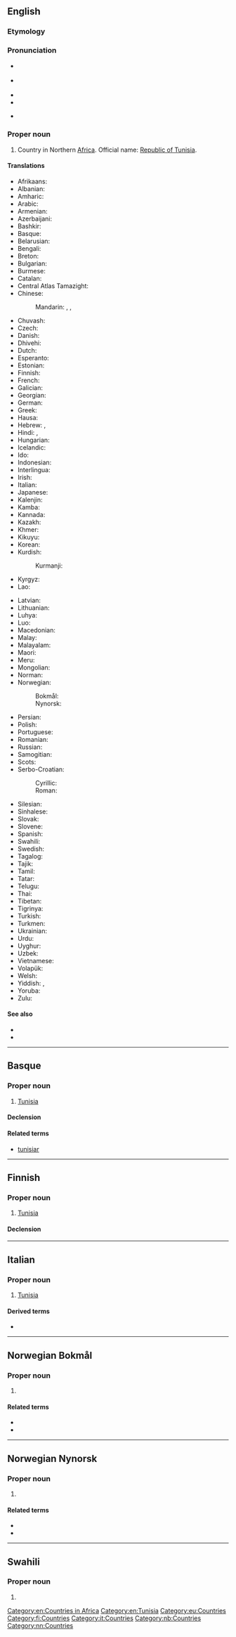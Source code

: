{{also|tunisià|Tunísia}}
==English==
{{wikipedia}}

===Etymology===
{{suffix|en|Tunis|ia}}

===Pronunciation===
* {{a|RP}} {{IPA|/tjuːˈnɪzi.ə/|lang=en}}
* {{a|GA}} {{IPA|/tuˈniʒə/|lang=en}}
* {{audio|En-us-Tunisia.ogg|Audio (US)|lang=en}}
* {{audio|en-uk-tunisia.ogg|Audio (UK)|lang=en}}

* {{rhymes|iːʒə|ɪziə|lang=en}}

===Proper noun===
{{en-proper noun}}

# {{senseid|en|Q948}}Country in Northern [[Africa]]. Official name: [[Republic of Tunisia]].

====Translations====
{{trans-top|id=Q948|Republic of Tunisia}}
* Afrikaans: {{t|af|Tunisië}}
* Albanian: {{t|sq|Tunizi|f}}
* Amharic: {{t|am|ቱኒዚያ|sc=Ethi}}
* Arabic: {{t+|ar|تُونِس|f}}
* Armenian: {{t|hy|Թունիս}}
* Azerbaijani: {{t+|az|Tunis}}
* Bashkir: {{t|ba|Тунис|sc=Cyrl}}
* Basque: {{t|eu|Tunisia}}
* Belarusian: {{t|be|Туні́с|m|sc=Cyrl}}
* Bengali: {{t|bn|তিউনিসিয়া|sc=Beng}}
* Breton: {{t|br|Tunizia}}
* Bulgarian: {{t|bg|Туни́с|m|sc=Cyrl}}
* Burmese: {{t|my|တူနီးရှား|sc=Mymr}}
* Catalan: {{t+|ca|Tunísia|f}}
* Central Atlas Tamazight: {{t|tzm|ⵜⵓⵏⵙ}}
* Chinese:
*: Mandarin: {{t+|cmn|突尼斯|tr=Tūnísī|sc=Hani}}, {{t+|cmn|突尼西亞|sc=Hani}}, {{t+|cmn|突尼西亚|tr=Tūníxīyà|sc=Hani}}
* Chuvash: {{t|cv|Тунис|sc=Cyrl}}
* Czech: {{t+|cs|Tunisko|n}}
* Danish: {{t+|da|Tunesien}}
* Dhivehi: {{t|dv|ތޫނިސް|sc=Thaa}}
* Dutch: {{t+|nl|Tunesië}}
* Esperanto: {{t+|eo|Tunizio}}
* Estonian: {{t+|et|Tuneesia}}
* Finnish: {{t+|fi|Tunisia}}
* French: {{t+|fr|Tunisie|f}}
* Galician: {{t+|gl|Tunisia|f}}
* Georgian: {{t|ka|ტუნისი|sc=Geor}}
* German: {{t+|de|Tunesien|n}}
* Greek: {{t+|el|Τυνησία|f}}
* Hausa: {{t|ha|Tunisiya}}
* Hebrew: {{t|he|תּוּנִיסְיָה|f|tr=tunisiya|sc=Hebr}}, {{t|he|תּוּנִיס|tr=tunis|sc=Hebr}}
* Hindi: {{t+|hi|ट्यूनिशिया|m|sc=Deva}}, {{t|hi|तूनिस|sc=Deva}}
* Hungarian: {{t+|hu|Tunézia}}
* Icelandic: {{t+|is|Túnis|n}}
* Ido: {{t+|io|Tunizia}}
* Indonesian: {{t+|id|Tunisia}}
* Interlingua: {{t|ia|Tunisia}}
* Irish: {{t|ga|Túinéis|alt=An Túinéis|f}}
* Italian: {{t+|it|Tunisia|f}}
* Japanese: {{t+|ja|チュニジア|tr=Chunijia}}
* Kalenjin: {{t|kln|Tunisia}}
* Kamba: {{t|kam|Tunisia}}
* Kannada: {{t+|kn|ಟುನೀಶಿಯ|sc=Knda}}
* Kazakh: {{t|kk|Тунис|sc=Cyrl}}
* Khmer: {{t|km|ទុយណេស៊ី}}
* Kikuyu: {{t|ki|Tunisia}}
* Korean: {{t|ko|^튀니지}}
* Kurdish:
*: Kurmanji: {{t+|ku|Tûnis}}
* Kyrgyz: {{t|ky|Тунис|sc=Cyrl}}
* Lao: {{t|lo|ຕູນິເຊຍ}}
{{trans-mid}}
* Latvian: {{t+|lv|Tunisija|f}}
* Lithuanian: {{t+|lt|Tunisas|m}}
* Luhya: {{t|luy|Tunisia}}
* Luo: {{t|luo|Tunisia}}
* Macedonian: {{t|mk|Ту́нис|m}}
* Malay: {{t|ms|Tunisia}}
* Malayalam: {{t|ml|ടുണീഷ്യ|sc=Mlym}}
* Maori: {{t|mi|Tūnihia}}
* Meru: {{t|mer|Tunisia}}
* Mongolian: {{t|mn|Тунис|sc=Cyrl}}
* Norman: {{t|nrf|Teunnisie|f}}
* Norwegian:
*: Bokmål: {{t+|nb|Tunisia}}
*: Nynorsk: {{t+|nn|Tunisia}}
* Persian: {{t|fa|تونس|tr=tunes|sc=fa-Arab}}
* Polish: {{t+|pl|Tunezja}}
* Portuguese: {{t+|pt|Tunísia}}
* Romanian: {{t+|ro|Tunisia|f}}
* Russian: {{t+|ru|Туни́с|m}}
* Samogitian: {{t|sgs|Tonėsos}}
* Scots: {{t|sco|Tunisie}}
* Serbo-Croatian:
*: Cyrillic: {{t|sh|Ту̀нис|m|sc=Cyrl}}
*: Roman: {{t+|sh|Tùnis|m}}
* Silesian: {{t|szl|Tůnezyjo|f}}
* Sinhalese: {{t|si|ටියුනීසියාව|sc=Sinh}}
* Slovak: {{t+|sk|Tunisko|n}}
* Slovene: {{t+|sl|Tunízija|f}}
* Spanish: {{t+|es|Túnez}}
* Swahili: {{t+|sw|Tunisia}}
* Swedish: {{t+|sv|Tunisien}}
* Tagalog: {{t|tl|Tunisia}}
* Tajik: {{t|tg|Тунис|sc=Cyrl}}
* Tamil: {{t|ta|துனீசியா|sc=Taml}}
* Tatar: {{t|tt|Тунис|sc=Cyrl}}
* Telugu: {{t+|te|ట్యునీషియా|sc=Telu}}
* Thai: {{t+|th|ตูนิเซีย}}
* Tibetan: {{t|bo|ཏུ་ནི་ཤི་ཡ|sc=Tibt}}
* Tigrinya: {{t|ti|ቱኒዢያ|sc=Ethi}}
* Turkish: {{t+|tr|Tunus}}
* Turkmen: {{t|tk|Tunis}}
* Ukrainian: {{t+|uk|Туні́с|m|sc=Cyrl}}
* Urdu: {{t|ur|تونس|tr=tūnis|sc=ur-Arab}}
* Uyghur: {{t|ug|تۇنىس|sc=ug-Arab}}
* Uzbek: {{t+|uz|Tunis}}
* Vietnamese: {{t|vi|Tuy-ni-di}}
* Volapük: {{t+|vo|Tünisän}}
* Welsh: {{t|cy|Tiwnisia}}
* Yiddish: {{t|yi|טוניזיע}}, {{t|yi|טוניס}}
* Yoruba: {{t|yo|Tùnísíà}}
* Zulu: {{t|zu|iTunisiya}}
{{trans-bottom}}

====See also====
* {{l|en|Carthage}}
* {{l|en|Appendix:Countries of the world}}

[[Category:en:Countries in Africa]]
[[Category:en:Tunisia]]

----

==Basque==
{{wikipedia|lang=eu}}

===Proper noun===
{{head|eu|proper noun}}

# [[#English|Tunisia]]

====Declension====
{{eu-decl-prop inanim noun-a|AWW=Tunisi|a=1}}

====Related terms====
* [[tunisiar]]

[[Category:eu:Countries]]

----

==Finnish==
{{wikipedia|lang=fi}}

===Proper noun===
{{fi-proper noun}}

# [[#English|Tunisia]]

====Declension====
{{fi-decl-kulkija|n=sg|Tunisi|a}}

[[Category:fi:Countries]]

----

==Italian==
{{wikipedia|lang=it}}

===Proper noun===
{{head|it|proper noun|g=f}}

# [[#English|Tunisia]]

====Derived terms====
* {{l|it|tunisino}}

[[Category:it:Countries]]

----

==Norwegian Bokmål==
{{wikipedia|lang=no}}

===Proper noun===
{{head|nb|proper noun}}

# {{l|en|Tunisia}}

====Related terms====
* {{l|nb|tunisier}}
* {{l|nb|tunisisk}}

[[Category:nb:Countries]]

----

==Norwegian Nynorsk==
{{wikipedia|lang=nn}}

===Proper noun===
{{head|nn|proper noun}}

# {{l|en|Tunisia}}

====Related terms====
* {{l|nn|tunisiar}}
* {{l|nn|tunisisk}}

[[Category:nn:Countries]]

----

==Swahili==

===Proper noun===
{{head|sw|proper noun}}

# {{l|en|Tunisia}}

{{topics|sw|Countries}}